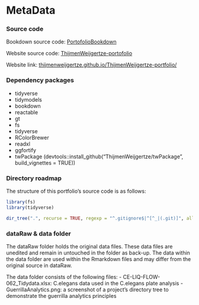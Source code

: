 # MetaData

### Source code {-}

Bookdown source code: [PortofolioBookdown](https://github.com/ThijmenWeijgertze/PortofolioBookdown)

Website source code: [ThijmenWeijgertze-portofolio](https://github.com/ThijmenWeijgertze/ThijmenWeijgertze-portfolio)

Website link: [thijmenweijgertze.github.io/ThijmenWeijgertze-portfolio/](https://thijmenweijgertze.github.io/ThijmenWeijgertze-portfolio/)

### Dependency packages {-}

-   tidyverse
-   tidymodels
-   bookdown
-   reactable
-   gt
-   fs
-   tidyverse
-   RColorBrewer
-   readxl
-   ggfortify
-   twPackage (devtools::install_github("ThijmenWeijgertze/twPackage", build_vignettes = TRUE))

### Directory roadmap {-}

The structure of this portfolio's source code is as follows:

```r
library(fs)
library(tidyverse)

dir_tree(".", recurse = TRUE, regexp = "^.gitignore$|^[^_|(.git)]", all = TRUE)
```

### dataRaw & data folder {-}

<p class="justify">The dataRaw folder holds the original data files. These data files are unedited and remain in untouched in the folder as back-up. The data within the data folder are used within the Rmarkdown files and may differ from the original source in dataRaw.<p> 

The data folder consists of the following files:
- CE-LIQ-FLOW-062_Tidydata.xlsx: C.elegans data used in the C.elegans plate analysis
- GuerrillaAnalytics.png: a screenshot of a project's directory tree to demonstrate the guerrilla analytics principles 
